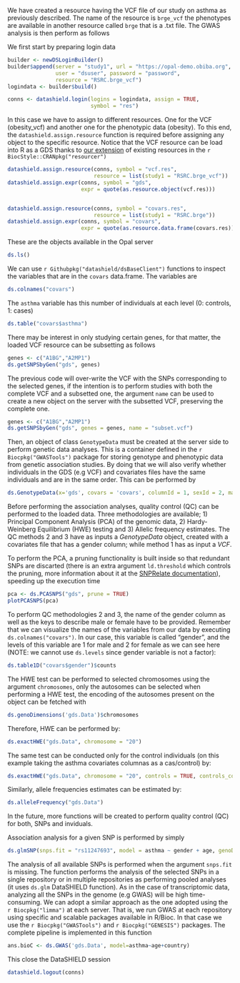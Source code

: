 We have created a resource having the VCF file of our study on asthma as previously described. The name of the resource is `brge_vcf` the phenotypes are available in another resource called `brge` that is a .txt file. The GWAS analysis is then perform as follows

We first start by preparing login data 

```r
builder <- newDSLoginBuilder()
builder$append(server = "study1", url = "https://opal-demo.obiba.org",
               user = "dsuser", password = "password",
               resource = "RSRC.brge_vcf")
logindata <- builder$build()

conns <- datashield.login(logins = logindata, assign = TRUE,
                          symbol = "res")
```

In this case we have to assign to different resources. One for the VCF (obesity_vcf) and another one for the phenotypic data (obesity). To this end, the `datashield.assign.resource` function is required before assigning any object to the specific resource. Notice that the VCF resource can be load into R as a GDS thanks to [our extension](#ext_VCF) of existing resources in the `r BiocStyle::CRANpkg("resourcer")` 
  
  
```r
datashield.assign.resource(conns, symbol = "vcf.res", 
                           resource = list(study1 = "RSRC.brge_vcf"))
datashield.assign.expr(conns, symbol = "gds", 
                       expr = quote(as.resource.object(vcf.res)))


datashield.assign.resource(conns, symbol = "covars.res", 
                           resource = list(study1 = "RSRC.brge"))
datashield.assign.expr(conns, symbol = "covars", 
                       expr = quote(as.resource.data.frame(covars.res)))
```
  
These are the objects available in the Opal server
  
```r
ds.ls()
```
  
  We can use `r Githubpkg("datashield/dsBaseClient")` functions to inspect the variables that are in the `covars` data.frame. The variables are
  
  
```r
ds.colnames("covars")
```
  
The `asthma` variable has this number of individuals at each level (0: controls, 1: cases)
  
```r
ds.table("covars$asthma")
```
  
There may be interest in only studying certain genes, for that matter, the loaded VCF resource can be subsetting as follows
  
```r
genes <- c("A1BG","A2MP1")
ds.getSNPSbyGen("gds", genes)
```

The previous code will over-write the VCF with the SNPs corresponding to the selected genes, if the intention is to perform studies with both the complete VCF and a subsetted one, the argument `name` can be used to create a new object on the server with the subsetted VCF, preserving the complete one.
  
```r
genes <- c("A1BG","A2MP1")
ds.getSNPSbyGen("gds", genes = genes, name = "subset.vcf")
```
  
Then, an object of class `GenotypeData` must be created at the server side to perform genetic data analyses. This is a container defined in the `r Biocpkg("GWASTools")` package for storing genotype and phenotypic data from genetic association studies. By doing that we will also verify whether individuals in the GDS (e.g VCF) and covariates files have the same individuals and are in the same order. This can be performed by
  
```r
ds.GenotypeData(x='gds', covars = 'covars', columnId = 1, sexId = 2, male_encoding = "2", female_encoding = "1", newobj.name = 'gds.Data')
``` 
  
Before performing the association analyses, quality control (QC) can be performed to the loaded data. Three methodologies are available; 1) Principal Component Analysis (PCA) of the genomic data, 2) Hardy-Weinberg Equilibrium (HWE) testing and 3) Allelic frequency estimates. The QC methods 2 and 3 have as inputs a *GenotypeData* object, created with a covariates file that has a gender column; while method 1 has as input a *VCF*.

To perform the PCA, a pruning functionality is built inside so that redundant SNPs are discarted (there is an extra argument `ld.threshold` which controls the pruning, more information about it at the [SNPRelate documentation](https://rdrr.io/bioc/SNPRelate/man/snpgdsLDpruning.html)), speeding up the execution time

```r
pca <- ds.PCASNPS("gds", prune = TRUE)
plotPCASNPS(pca)
```

To perform QC methodologies 2 and 3, the name of the gender column as well as the keys to describe male or female have to be provided. Remember that we can visualize the names of the variables from our data by executing `ds.colnames("covars")`. In our case, this variable is called "gender", and the levels of this variable are 1 for male and 2 for female as we can see here (NOTE: we cannot use `ds.levels` since gender variable is not a factor): 
  
```r
ds.table1D("covars$gender")$counts
```

The HWE test can be performed to selected chromosomes using the argument `chromosomes`, only the autosomes can be selected when performing a HWE test, the encoding of the autosomes present on the object can be fetched with

```r
ds.genoDimensions('gds.Data')$chromosomes
```

Therefore, HWE can be performed by:
  
```r
ds.exactHWE("gds.Data", chromosome = "20")
```

The same test can be conducted only for the control individuals (on this example taking the asthma covariates columnas as a cas/control) by:

```r
ds.exactHWE("gds.Data", chromosome = "20", controls = TRUE, controls_column = "asthma")
```


Similarly, allele frequencies estimates can be estimated by:
  
```r
ds.alleleFrequency("gds.Data")
```

In the future, more functions will be created to perform quality control (QC) for both, SNPs and inviduals. 

Association analysis for a given SNP is performed by simply

```r
ds.glmSNP(snps.fit = "rs11247693", model = asthma ~ gender + age, genoData='gds.Data')
```

The analysis of all available SNPs is performed when the argument `snps.fit` is missing. The function performs the analysis of the selected SNPs in a single repository or in multiple repositories as performing pooled analyses (it uses `ds.glm` DataSHIELD function). As in the case of transcriptomic data, analyzing all the SNPs in the genome (e.g GWAS) will be high time-consuming. We can adopt a similar approach as the one adopted using the `r Biocpkg("limma")` at each server. That is, we run GWAS at each repository using specific and scalable packages available in R/Bioc. In that case we use the `r Biocpkg("GWASTools")` and `r Biocpkg("GENESIS")` packages. The complete pipeline is implemented in this function 

```r
ans.bioC <- ds.GWAS('gds.Data', model=asthma~age+country)
```


This close the DataSHIELD session 

```r
datashield.logout(conns)
```
